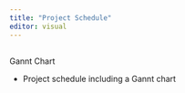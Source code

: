 ```yaml
---
title: "Project Schedule"
editor: visual
---
```


## 

Gannt Chart

-   Project schedule including a Gannt chart
